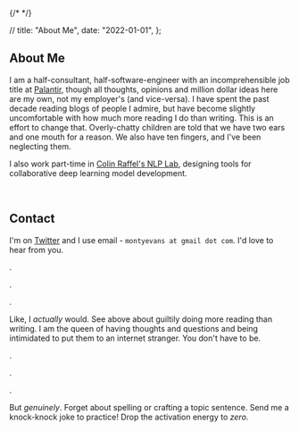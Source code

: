 
{/* <Meta title="Monty Evans | About" /> */}

  // title: "About Me",
  date: "2022-01-01",
};

## About Me

I am a half-consultant, half-software-engineer with an incomprehensible job title at [Palantir](https://blog.palantir.com/a-day-in-the-life-of-a-palantir-forward-deployed-software-engineer-45ef2de257b1), though all thoughts, opinions and million dollar ideas here are my own, not my employer's (and vice-versa).
I have spent the past decade reading blogs of people I admire, but have become slightly uncomfortable with how much more reading I do than writing. This is an effort to change that.
Overly-chatty children are told that we have two ears and one mouth for a reason. We also have ten fingers, and I've been neglecting them.

I also work part-time in [Colin Raffel's NLP Lab](https://colinraffel.com/), designing tools for collaborative deep learning model development.

<br />

## Contact

I'm on [Twitter](https://twitter.com/montymevans) and I use email - `montyevans at gmail dot com`. I'd love to hear from you.

.

.

.

Like, I _actually_ would. See above about guiltily doing more reading than writing.
I am the queen of having thoughts and questions and being intimidated to put them to an internet stranger. You don't have to be.

.

.

.

But _genuinely_. Forget about spelling or crafting a topic sentence. Send me a knock-knock joke to practice! Drop the activation energy to _zero_.

